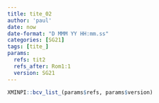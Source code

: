 ```yaml
---
title: tite_02
author: 'paul'
date: now
date-format: "D MMM YY HH:mm.ss"
categories: [SG21]
tags: [tite_]
params:
  refs: tit2
  refs_after: Rom1:1
  version: SG21
---
```


```r
XMINPI::bcv_list_(params$refs, params$version)
```

